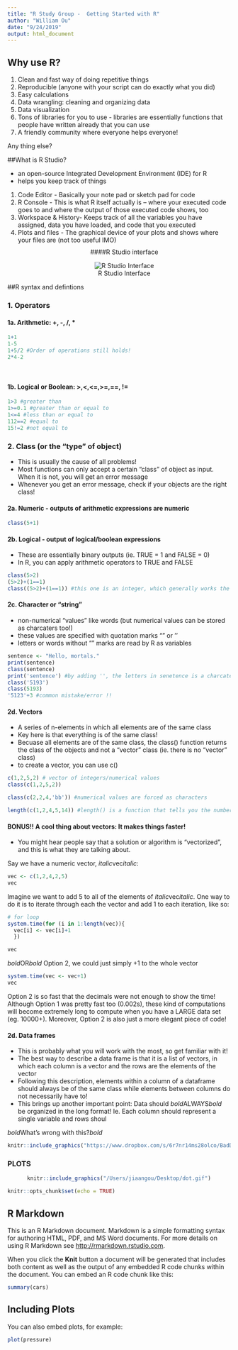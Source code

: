```yaml
---
title: "R Study Group -  Getting Started with R"
author: "William Ou"
date: "9/24/2019"
output: html_document
---
```


## Why use R?
1. Clean and fast way of doing repetitive things 
2. Reproducible (anyone with your script can do exactly what you did)
3. Easy calculations
4. Data wrangling: cleaning and organizing data
5. Data visualization 
6. Tons of libraries for you to use  - libraries are essentially functions that people have written already that you can use
7. A friendly community where everyone helps everyone!

Any thing else?


##What is R Studio?

- an open-source Integrated Development Environment (IDE) for R
- helps you keep track of things 
<div style="margin-bottom:10px;">
</div>
1. Code Editor - Basically your note pad or sketch pad for code
2. R Console - This is what R itself actually is -- where your executed code goes to and where the output of those executed code shows, too
3. Workspace & History- Keeps track of all the variables you have assigned, data you have loaded, and code that you executed
4. Plots and files - The graphical device of your plots and shows where your files are (not too useful IMO)
<div style="margin-bottom:10px;">
</div>
<center>
####R Studio interface
<div style="margin-bottom:5px;">
</div>
![R Studio Interface](http://www.sthda.com/sthda/RDoc/images/rstudio.png)
</center>


##R syntax and defintions

### 1. Operators

#### 1a. Arithmetic: +, -, /, *

```r
1+1
1-5
1+5/2 #Order of operations still holds!
2*4-2
```
<div style="margin-bottom:50px;">
</div>

#### 1b. Logical or Boolean: >,<,<=,>=,==, !=
```r
1>3 #greater than
1>=0.1 #greater than or equal to
1<=4 #less than or equal to
112==2 #equal to
15!=2 #not equal to
```


### 2. Class (or the "type" of object)
- This is usually the cause of all problems! 
- Most functions can only accept a certain "class" of object as input. When it is not, you will get an error message
- Whenever you get an error message, check if your objects are the right class!

#### 2a. Numeric  - outputs of arithmetic expressions are numeric
```r
class(5+1)
```

#### 2b. Logical - output of logical/boolean expressions
- These are essentially binary outputs (ie. TRUE = 1 and FALSE = 0)
- In R, you can apply arithmetic operators to  TRUE and FALSE 
```r
class(5>2)
(5>2)+(1==1)
class((5>2)+(1==1)) #this one is an integer, which generally works the same as numeric. The main difference has something to do with how the memory is stored in the machine...  TLDR not important but watch out 
```

#### 2c. Character or "string"
- non-numerical "values" like words (but numerical values can be stored as charcaters too!)
- these values are specified with quotation marks "" or '' 
- letters or words without "" marks are read by R as variables 
```r
sentence <- "Hello, mortals."
print(sentence)
class(sentence)
print('sentence') #by adding '', the letters in senetence is a charcater object and not the variable that I have previously assigned
class('5193') 
class(5193)
'5123'+3 #common mistake/error !!
```



#### 2d. Vectors 
- A series of n-elements in which all elements are of the same class
- Key here is that everything is of the same class! 
- Becuase all elements are of the same class, the class() function returns the class of the objects and not a "vector" class (ie. there is no "vector" class)
- to create a vector, you can use c()
```r
c(1,2,5,2) # vector of integers/numerical values
class(c(1,2,5,2))

class(c(2,2,4,'bb')) #numerical values are forced as characters

length(c(1,2,4,5,14)) #length() is a function that tells you the number of elements of your object
```


#### BONUS!! A cool thing about vectors: It makes things faster!
- You might hear people say that a solution or algorithm is "vectorized", and this is what they are talking about. 

Say we have a numeric vector, *italic*vec*italic*:
```r
vec <- c(1,2,4,2,5)
vec
```
Imagine we want to add 5 to all of the elements of *italic*vec*italic*. One way to do it is to iterate through each the vector and add 1 to each iteration, like so:
```r
# for loop
system.time(for (i in 1:length(vec)){
  vec[i] <- vec[i]+1
  })

vec
```
*bold*OR*bold* Option 2, we could just simply +1 to the whole vector
```r
system.time(vec <- vec+1)
vec
```

Option 2 is so fast that the decimals were not enough to show the time! Although Option 1 was pretty fast too (0.002s), these kind of computations will become extremely long to compute when you have a LARGE data set (eg. 10000+). Moreover, Option 2 is also just a more elegant piece of code!



#### 2d. Data frames
- This is probably what you will work with the most, so get familiar with it!
- The best way to describe a data frame is that it is a list of vectors, in which each column is a vector and the rows are the elements of the vector
- Following this description, elements within a column of a dataframe should always be of the same class while elements between columns do not necessarily have to!
- This brings up another important point: Data should *bold*ALWAYS*bold* be organized in the long format! Ie. Each column should represent a single variable and rows shoul


*bold*What's wrong with this?*bold*

```r
knitr::include_graphics("https://www.dropbox.com/s/6r7nr14ms28olco/BadData.png?dl=1")
```


### PLOTS
<center>
```r
knitr::include_graphics("/Users/jiaangou/Desktop/dot.gif")
```
</center>


```r
knitr::opts_chunk$set(echo = TRUE)
```


## R Markdown

This is an R Markdown document. Markdown is a simple formatting syntax for authoring HTML, PDF, and MS Word documents. For more details on using R Markdown see <http://rmarkdown.rstudio.com>.

When you click the **Knit** button a document will be generated that includes both content as well as the output of any embedded R code chunks within the document. You can embed an R code chunk like this:

```r
summary(cars)
```

## Including Plots

You can also embed plots, for example:

```r
plot(pressure)
```


